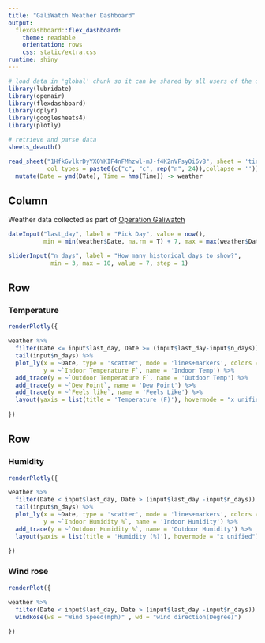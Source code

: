 ```yaml
---
title: "GaliWatch Weather Dashboard"
output: 
  flexdashboard::flex_dashboard:
    theme: readable
    orientation: rows
    css: static/extra.css
runtime: shiny
---
```


```r
# load data in 'global' chunk so it can be shared by all users of the dashboard
library(lubridate)
library(openair)
library(flexdashboard)
library(dplyr)
library(googlesheets4)
library(plotly)

# retrieve and parse data
sheets_deauth()

read_sheet("1HfkGvlkrDyYX0YKIF4nFMhzwl-mJ-f4K2nVFsyOi6v8", sheet = 'tiny sample',
           col_types = paste0(c("c", "c", rep("n", 24)),collapse = '')) %>%
  mutate(Date = ymd(Date), Time = hms(Time)) -> weather
```


Column {.sidebar}
-----------------------------------------------------------------------

Weather data collected as part of [Operation Galiwatch](https://harrig12.github.io/galiwatch/)

```r
dateInput("last_day", label = "Pick Day", value = now(), 
          min = min(weather$Date, na.rm = T) + 7, max = max(weather$Date, na.rm = T))

sliderInput("n_days", label = "How many historical days to show?",
            min = 3, max = 10, value = 7, step = 1)
```

Row {data-height=400}
-------------------------------------
    
### Temperature

```r
renderPlotly({

weather %>%
  filter(Date <= input$last_day, Date >= (input$last_day-input$n_days)) %>%
  tail(input$n_days) %>%
  plot_ly(x = ~Date, type = 'scatter', mode = 'lines+markers', colors = "Set2",
          y = ~`Indoor Temperature F`, name = 'Indoor Temp') %>%
  add_trace(y = ~`Outdoor Temperature F`, name = 'Outdoor Temp') %>%
  add_trace(y = ~`Dew Point`, name = 'Dew Point') %>%
  add_trace(y = ~`Feels like`, name = 'Feels Like') %>%
  layout(yaxis = list(title = 'Temperature (F)'), hovermode = "x unified") 
  
})
``` 



Row
-------------------------------------
   
### Humidity
    
```r
renderPlotly({

weather %>%
  filter(Date < input$last_day, Date > (input$last_day -input$n_days)) %>%
  tail(input$n_days) %>%
  plot_ly(x = ~Date, type = 'scatter', mode = 'lines+markers', colors = "Set2",
          y = ~`Indoor Humidity %`, name = 'Indoor Humidity') %>%
  add_trace(y = ~`Outdoor Humidity %`, name = 'Outdoor Humidity') %>%
  layout(yaxis = list(title = 'Humidity (%)'), hovermode = "x unified") 
  
})
```

### Wind rose

```r
renderPlot({
  
weather %>%
  filter(Date < input$last_day, Date > (input$last_day -input$n_days)) %>%
  windRose(ws = "Wind Speed(mph)" , wd = "wind direction(Degree)")

})
```

